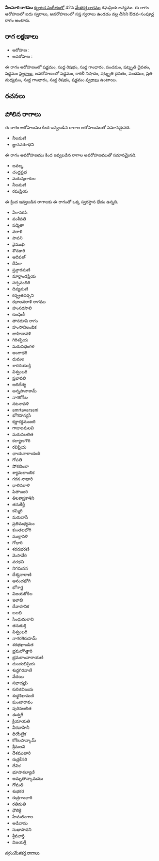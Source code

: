 {{Infobox ragam
	| name          	= నీలసూరి
	| synonym	    	= 
	| mela          	= 
	| chakra        	= 
	| janaka        	= 
	| type          	= ఔడవ-సంపూర్ణ
	| arohanam      	= {{svaraC|S|R1|G1|P|D3|S'}} 
	| avarohanam    	= {{svaraC|S'|N3|D3|P|M2|G1|R1|S}}
	| jeeva         	=
	| chhaya        	=
	| nyasa         	=
	| vishesha      	= 
	| equivalent  		= 
}}
{{కర్ణాటక సంగీత రాగాలు}}
'''నీలసూరి రాగము''' [[కర్ణాటక సంగీతం]]లో 42వ [[మేళకర్త రాగము]] రఘప్రియ జన్యము.  ఈ రాగం ఆరోహణలో ఐదు స్వరాలు, అవరోహణంలో సప్త స్వరాలు ఉండడం వల్ల దీనిని ఔడవ-సంపూర్ణ రాగం అంటారు.


==రాగ లక్షణాలు==


* ఆరోహణ : {{svaraC|S|R1|G1|P|D3|S'}} 
* అవరోహణ : {{svaraC|S'|N3|D3|P|M2|G1|R1|S}}

ఈ రాగం ఆరోహణంలో షడ్జమం, సుద్ద రిషభం, సుద్ద గాంధారం, పంచమం, షట్శృతి దైవతం, షడ్జమం [[స్వరాలు]], అవరోహణంలో షడ్జమం, కాకలీ నిషాదం, షట్శృతి దైవతం, పంచమం, ప్రతి మధ్యమం, సుద్ద గాంధారం, సుద్ద రిషభం, షడ్జమం [[స్వరాలు]] ఉంటాయి.

==రచనలు==



==పోలిన రాగాలు==
ఈ రాగం ఆరోహణము కింద ఇవ్వబడిన రాగాల ఆరోహణముతో సమానమైనది.
* నీలమణి
* జ్ఞానవరూధిని

ఈ రాగం అవరోహణము కింద ఇవ్వబడిన రాగాల అవరోహణముతో సమానమైనది.
* జవల్క
* చంద్రప్రభ
* మరువుగాకుల
* నీలమణి
* రఘప్రియ

ఈ క్రింద ఇవ్వబడిన రాగాలకు ఈ రాగంతో ఒక్క స్వరస్థాన భేదం ఉన్నది.
* ఏకావరపి
* వంశీవతి
* పద్మితా
* వరాళి
* పావని
* వైముఖి
* శౌనకారి
* ఆదిపఞ్
* దీపికా
* ష్రన్గారమణి
* మార్తాండప్రియ
* సర్పపందిరి
* దివ్యమణి
* కర్న్రతవర్సని
* ఝాలవరాళి రాగము
* హంసరసాలి
* కుంఫిణీ
* తానరూపి రాగం
* హంసానిలంబిక
* జాహినావళి
* గిరిశప్రియ
* మరువభంగళ
* అంగాధరి
* ధుమల
* శారదయుక్తి
* విశ్వంబరి
* ప్రభావలి
* ఆదిదేశ్య
* అన్నపానాకామ్
* నాగకోకిల
* నటనావళి
* amrtavarsani
* భోగహన్యసి
* కర్ణాకర్ణమంజరి
* గాజులమలవి
* మరువలలిత
* కల్యాణగౌరి
* రవిప్రియ
* ఛాయనారాయణి
* గోపతి
* షోకబింబా
* శ్యామలాంబిక
* గగన నాధారి
* ధాలివరాళి
* పితాంబరి
* తిలకాప్రకాశిని
* తనుకీర్తీ
* కమ్మిరి
* మరువాసీ
* ప్రతిమధ్యమం
* కుంతలభోగి
* ముక్తావళి
* గోధారి
* శరదభరణి
* మెసావేరి
* వరధని
* నిగమనస
* దేశ్యనారాణి
* ఆనందభోగి
* భోగాగ్జ
* విజయకోకిల
* ఇలాఖి
* దేవాహనిక
* బలభి
* సింధుమలావి
* తనుకుర్తి
* విశ్వంబరి
* నాగరశిరుహమ్
* శరభఖాండిత
* భ్రమరాౌత్తారి
* భ్రమరాంనారాయణి
* దుందుభిప్రియ
* శుద్ధగిరవాణి
* వేదయి
* సభాద్యపి
* కురిజివిజయ
* శుధ్ధశిఖామణి
* ఘంటారావం
* పురినలలిత
* ఈశ్వరీ
* క్రియాయతి
* వీరవాహినీ
* థియేట్రిక
* కోకిలపాన్కామ్
* శ్రీమలవి
* దేశముఖారి
* రుద్రకేసరి
* దేవిక
* భూసాకల్యాణి
* అమృతాన్కామము
* గోమతి
* శుభకర
* రుద్రగాంధారి
* రతిమతి
* ధౌలికై
* హేమలింగాల
* అడివాసు
* సుఖాపావని
* శ్రీమూర్తి
* విజయశ్రీ



[[వర్గం:మేళకర్త రాగాలు]]